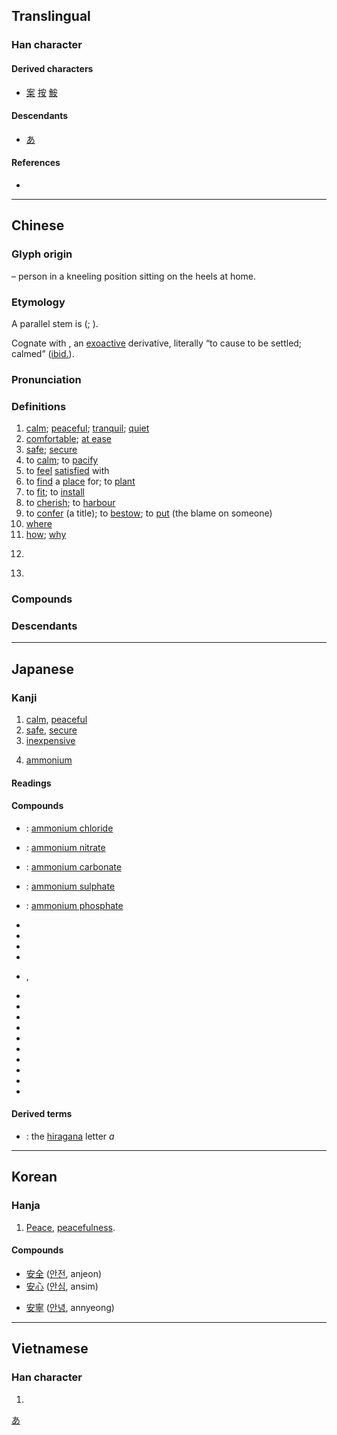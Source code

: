 {{character info/new}}
==Translingual==
{{stroke order|type=animate}}

===Han character===
{{Han char|rn=40|rad=宀|as=03|sn=6|four=30404|canj=JV|ids=⿱宀女}}

====Derived characters====
* [[案]] [[按]] [[鮟]]

====Descendants====
* [[あ]]

====References====
* {{Han ref|kx=0282.080|dkj=07072|dj=0552.050|hdz=20913.090|uh=5B89|ud=23433|bh=A677|bd=42615}}

----

==Chinese==
{{zh-forms}}

===Glyph origin===
{{Han etyl}}
{{Han compound|宀|女|ls=ic|t1=house|t2=a woman or a kneeling person}} – person in a kneeling position sitting on the heels at home.

===Etymology===
A parallel stem is {{och-l|宴|to be at ease; to rest|id=2}} ({{zh-ref|Wang, 1982}}; {{zh-ref|Schuessler, 2007}}).

Cognate with {{och-l|按|to push down with hand}}, an [[exoactive]] derivative, literally “to cause to be settled; calmed” ([[ibid.]]).

{{etystub|zh}}

===Pronunciation===
{{zh-pron
|m=ān
|m-s=ngan1
|c=on1
|c-t=
|g=
|h=pfs=ôn
|j=
|mb=úing
|md=ăng
|mn=an/oaⁿ
|mn_note=an - literary; oaⁿ - vernacular
|mn-t=
|w=1oe
|x=
|mc=y
|oc=y
|ma=Zh-an.ogg
|mna=Taiwanese-The_Vowel_a.ogg
|cat=a,adv,v,pron,n,pn
}}

===Definitions===
{{zh-hanzi}}

# [[calm]]; [[peaceful]]; [[tranquil]]; [[quiet]]
# [[comfortable]]; [[at ease]]
# [[safe]]; [[secure]]
# to [[calm]]; to [[pacify]]
# to [[feel]] [[satisfied]] with
# to [[find]] a [[place]] for; to [[plant]]
# to [[fit]]; to [[install]]
# to [[cherish]]; to [[harbour]]
# to [[confer]] (a title); to [[bestow]]; to [[put]] (the blame on someone)
# [[where]]
# [[how]]; [[why]]
# {{lb|zh|physics}} {{zh-short|安培|[[ampere]]}}
# {{surname|lang=zh}}

===Compounds===
{{zh-der|安邦定國|安不上|安步當車|安插|安道爾|安德魯|安抵|安定|安堵|安頓|安放|安分|安分守己|安撫|安咐|安哥拉|安好|安家|安家費|安家立業|安家落戶|安靜|安居|安居工程|安居樂業|安康|安拉|安樂|安樂死|安樂窩|安樂椅|安理會|安眠|安眠藥|安民|安民告示|安那其主義|安寧|安排|安培|安培計|安培小時|安貧樂道|安寢|安全|安全玻璃|安全帶|安全島|安全燈|安全電壓|安全閥|安全理事會|安全帽|安全門|安全剃刀|安全係數|安然|安然無恙|安如磐石|安如泰山|安設|安身|安身立命|安神|安生|安適|安舒|安睡|安泰|安提瓜和巴布達|安恬|安土重遷|安妥|安危|安慰|安穩|安息|安息日|安息香|安息香酸|安閒|安詳|安享|安歇|安心|安心落意|安逸|安佚|安營|安營扎寨|安於|安葬|安扎|安枕|安知|安之若素|安置|安裝|恐懼不安|動盪不安|保安|安度|安享天年|安住|公安局|安濟坊|安坐|安靖|不安席|內興安嶺|安身樂業|安南|問安|安能|安克拉治|奉安|安大略湖|安貧樂賤|安定學派|惶悚不安|安足|平安火|安良|安必思危|奠安|安和|大興安嶺|安陽河|建安風骨|安若泰山|平安夜|不安|怏怏不安|安分守紀|安富恤貧|安廣|冒露安身|安胎藥|六安茶|帶眼安眉|居安資深|安常處順|宴安鴆毒|呂安題鳳|不得安穩|平安竹報|安床|印第安人|偏安|保國安民|安陵|怔忡不安|安身之地|安然無事|不安於室|不得安身|保安林|上下相安|安瀋鐵路|居無求安|不安本分|安史之亂|安於泰山|安富|去危就安|大安溪|慰安婦|安骨|慈安太后|安全率|安非他命|安定翼|吉安鄉|惶惶不安|惴惴不安|安上|安南子|一路平安|安寧照顧|安枕而臥|安營紮寨|問安視膳|寢不安席|安處|佈陣安營|不安於位|忐忑不安|安坐待斃|心安神泰|心安|安靈|國泰民安|備安庫|安提阿|安身之處|安享餘年|安眉帶眼|安樂國|惶恐不安|安山岩|弭盜安民|安下|建安七子|便安|安雅|安邊|安養|安卡拉|平安險|平安|安堵樂業|報竹平安|安全距離|安碓磑|安全電流|安富恤窮|不安分|安曼|安打|居安慮危|居安思危|局蹐不安|安於現狀|安平古堡|安釘子|安於一隅|少安無躁|人不自安|安和樂利|寢食不安|小興安嶺|宴安|安民恤眾|安太歲|安在|安輿|富國安民|平安無事|安全梯|安步|安童|安宅正路|建安|安魂曲|安香|安靜自在|安難|安集|安門|安邦治國|安適如常|安辦|安輯|安身之所|安跡|安貧守道|安謐|安親班|安胡|安胎符|安聲|安老院|安禪|安石榴|安營下寨|安瀾|安泊|安汶島|安死|安樂世界|安業|安根子|安枕無憂|安普|安息香樹|安得|安康計畫|安座|安常履順|安帖|安富尊榮|安宿|安定均衡|安定器|安存|安如盤石|安堵如故|安培定則|安土|安固|安命|安可|安厝|安南山脈|安全速度|安全火柴|安全期|安全感|安全刀片|安內攘外|安內|安伏|安仁鬢秋|安人|安之若命|安不忘危|守道安貧|乂安|偷安|安平港|交通安全|安貧|建安體|妨害治安|安著|寢食難安|坐立不安|太安|安土樂業|安哥拉兔|安守本分|坐不安席|保安處分|建安文學|大槐安國|天安門|大安|安安穩穩|大不安|安闍那|安席|坐臥不安|少安毋躁|平平安安|安公子|國安法|國安局|安家帖|不安其室|侷促不安|安邦|公共安全|保安族|安宅|局促不安|安安靜靜|床下安床|公安體|久安長治|六神不安|慰安|心安理得|安家樂業|入土為安|報任安書|安息年|安老懷少|平安帖|床上安床|六畜不安|安琪兒|寢不遑安|保安警察|公安|少安勿躁|不安生|安全氣囊|福安|民不安枕|永安宮|神安氣定|招安|民安物阜|打火安身|治安機關|於心不安|知命安身|民安國泰|社會安全|治安|樂道安貧|樂業安居|濟世安民|懷安|朱理安曆|炕上安鍋|神安氣集|損人安己|柳安|萬安|濟世安人|潘安容儀|知安忘危|相安無事|相安|樂天安命|潘安再世|盧安達|盤石之安|槐安國|欠安|泰山之安|晚安|畏難苟安|新安派|潘安白髮|治國安民|捨安就危|物阜民安|攘外安內|濟世安邦|潘安之貌|潘安|燕安|燕安鴆毒|教安|撫安|治安策|治安法庭|毫安|歲歲平安|栗栗不安|擲果潘安|早安|結夏安居|鈞安|集體安全|頭上安頭|跼蹐不安|踧踖不安|轉側不安|銀安殿|緊張不安|良心不安|臥不安枕|討安歇|除暴安良|長安如弈|請安|苟且偷安|處安思危|艾安|立業安邦|黛安娜|誨安|長安|臺安|能忍自安|興國安邦|麾安|立鼎安爐|袁安臥雪|貪安好逸|高枕安寢|高山安仰|靈安社|養心安神|立國安邦|臥不安席|高枕安臥|阿利安人|隨遇而安|隨寓而安|索米長安|靖安|門裡安心|長治久安|錫安主義|西安事變|苟安|道安|雅利安|苟安一隅|辛安驛|變危為安|長安道上|謝安折屐|錫安|計將安出|覆盂之安|行坐不安|興安嶺|立命安身|轉危為安|竹報平安}}

{{zh-cat|Intermediate}}

===Descendants===
{{CJKV||あん|안|an}}

----

==Japanese==

===Kanji===
{{ja-kanji|grade=3|rs=宀03安}}

# [[calm]], [[peaceful]]
# [[safe]], [[secure]]
# [[inexpensive]]
# {{sense|abbreviation}} [[ammonium]]

====Readings====
{{ja-readings
|goon=あん
|kanon=あん
|kun=やす-い, やす-らか, やす-んじる, いずく-んぞ
|nanori=あ
}}

====Compounds====
{{der-top|Compounds}}
* {{ja-r|塩安|えんあん}}: [[ammonium chloride]]
* {{ja-r|硝安|しょうあん}}: [[ammonium nitrate]]
* {{ja-r|炭安|たんあん}}: [[ammonium carbonate]]
* {{ja-r|硫安|りゅうあん}}: [[ammonium sulphate]]
* {{ja-r|燐安|りんあん}}: [[ammonium phosphate]]
* {{ja-r|安易|あんい}}
* {{ja-r|安逸|安逸}}
* {{ja-r|安穏|あんのん}}
* {{ja-r|安危|あんき}}
* {{ja-r|安心|あんしん}}, {{ja-r|安心|あんじん}}
* {{ja-r|安息|あんそく}}
* {{ja-r|安泰|あんたい}}
* {{ja-r|安置|あんち}}
* {{ja-r|安直|あんちょく}}
* {{ja-r|安堵|あんど}}
* {{ja-r|安寧|あんねい}}
* {{ja-r|安否|あんぴ}}
* {{ja-r|安眠|あんみん}}
* {{ja-r|安楽|あんらく}}
* {{ja-r|安宿|安宿}}
{{der-bottom}}

====Derived terms====
* {{l|ja|あ}}: the [[hiragana]] letter ''a''

[[Category:Han characters from which hiragana were derived|あ]]

----

==Korean==

===Hanja===
{{ko-hanja|hangeul=안|mr=an}}

# [[peace|Peace]], [[peacefulness]].

====Compounds====
{{top2}}
* [[安全]] ([[안전]], anjeon)
* [[安心]] ([[안심]], ansim)
{{mid2}}
* [[安寧]] ([[안녕]], annyeong)
{{bottom}}

----

==Vietnamese==

===Han character===
{{vi-hantu|[[an]], [[yên]]|rs=宀03}}

# {{defn|lang=vi|sort=宀03}}